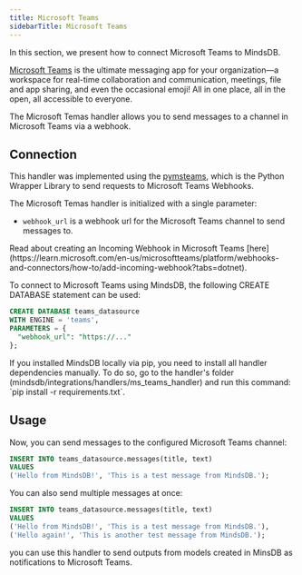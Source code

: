 ```yaml
---
title: Microsoft Teams
sidebarTitle: Microsoft Teams
---
```


In this section, we present how to connect Microsoft Teams to MindsDB.

[Microsoft Teams](https://www.microsoft.com/en/microsoft-teams/group-chat-software/) is the ultimate messaging app for your organization—a workspace for real-time collaboration and communication, meetings, file and app sharing, and even the occasional emoji! All in one place, all in the open, all accessible to everyone.

The Microsoft Temas handler allows you to send messages to a channel in Microsoft Teams via a webhook.

## Connection

This handler was implemented using the [pymsteams](https://pypi.org/project/pymsteams/), which is the Python Wrapper Library to send requests to Microsoft Teams Webhooks.

The Microsoft Temas handler is initialized with a single parameter:

* `webhook_url` is a webhook url for the Microsoft Teams channel to send messages to.

<Note>
Read about creating an Incoming Webhook in Microsoft Teams [here](https://learn.microsoft.com/en-us/microsoftteams/platform/webhooks-and-connectors/how-to/add-incoming-webhook?tabs=dotnet).
</Note>

To connect to Microsoft Teams using MindsDB, the following CREATE DATABASE statement can be used:

```sql
CREATE DATABASE teams_datasource
WITH ENGINE = 'teams',
PARAMETERS = {
  "webhook_url": "https://..."
};
```

<Tip>
If you installed MindsDB locally via pip, you need to install all handler dependencies manually. To do so, go to the handler's folder (mindsdb/integrations/handlers/ms_teams_handler) and run this command: `pip install -r requirements.txt`.
</Tip>

## Usage

Now, you can send messages to the configured Microsoft Teams channel:

```sql
INSERT INTO teams_datasource.messages(title, text)
VALUES 
('Hello from MindsDB!', 'This is a test message from MindsDB.');
```

You can also send multiple messages at once:

```sql
INSERT INTO teams_datasource.messages(title, text)
VALUES 
('Hello from MindsDB!', 'This is a test message from MindsDB.'),
('Hello again!', 'This is another test message from MindsDB.');
```

<Tip>
you can use this handler to send outputs from models created in MinsDB as notifications to Microsoft Teams.
</Tip>